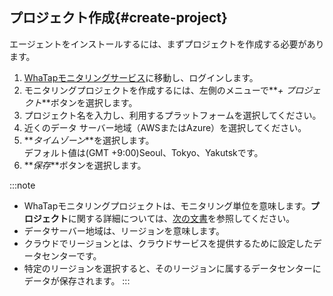 ## プロジェクト作成{#create-project}

エージェントをインストールするには、まずプロジェクトを作成する必要があります。

1.  [WhaTapモニタリングサービス](https://service.whatap.io)に移動し、ログインします。
2.  モニタリングプロジェクトを作成するには、左側のメニューで**_+ プロジェクト_**ボタンを選択します。
3.  プロジェクト名を入力し、利用するプラットフォームを選択してください。
4.  近くのデータ サーバー地域（AWSまたはAzure）を選択してください。
5.  **_タイムゾーン_**を選択します。<br/>デフォルト値は(GMT +9:00)Seoul、Tokyo、Yakutskです。
6.  **_保存_**ボタンを選択します。

:::note

-   WhaTapモニタリングプロジェクトは、モニタリング単位を意味します。**プロジェクト**に関する詳細については、[次の文書](../project/project-manage)を参照してください。
-   データサーバー地域は、リージョンを意味します。
-   クラウドでリージョンとは、クラウドサービスを提供するために設定したデータセンターです。
-   特定のリージョンを選択すると、そのリージョンに属するデータセンターにデータが保存されます。
:::

